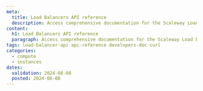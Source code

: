 ```yaml
---
meta:
  title: Load Balancers API reference
  description: Access comprehensive documentation for the Scaleway Load Balancer API - learn how to create and manage your Load Balancer programmatically with our developers doc
content:
  h1: Load Balancers API reference
  paragraph: Access comprehensive documentation for the Scaleway Load Balancer API - learn how to create and manage your Load Balancer programmatically with our developers doc
tags: load-balancer-api api-reference developers-doc curl
categories:
  - compute
  - instances
dates:
  validation: 2024-08-08
  posted: 2024-08-08
---
```


<br/><br/>

<ClickableBanner
    productLogo="cli"
    title="Load Balancers API"
    description="Create and manage your Scaleway Load Balancers programatically with our fully-documented API."
    url="https://www.scaleway.com/en/developers/api/load-balancer/zoned-api/"
    label="Go to Load Balancers API documentation"
/>